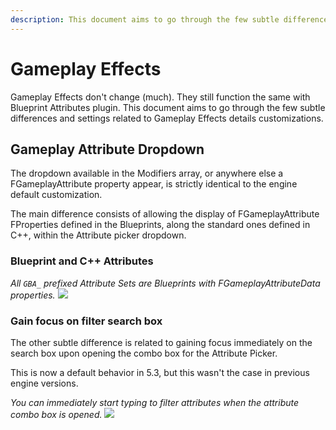 ```yaml
---
description: This document aims to go through the few subtle differences and settings related to Gameplay Effects details customizations.
---
```




# Gameplay Effects

Gameplay Effects don't change (much). They still function the same with Blueprint Attributes plugin. This document aims to go through the few subtle differences and settings related to Gameplay Effects details customizations.

## Gameplay Attribute Dropdown

The dropdown available in the Modifiers array, or anywhere else a FGameplayAttribute property appear, is strictly identical to the engine default customization.

The main difference consists of allowing the display of FGameplayAttribute FProperties defined in the Blueprints, along the standard ones defined in C++, within the Attribute picker dropdown.

### Blueprint and C++ Attributes

*All `GBA_` prefixed Attribute Sets are Blueprints with FGameplayAttributeData properties.*
<Zoom>
![](./gameplay-effects/ge_01.png)
</Zoom>

### Gain focus on filter search box

The other subtle difference is related to gaining focus immediately on the search box upon opening the combo box for the Attribute Picker.

<Callout type="info">
This is now a default behavior in 5.3, but this wasn't the case in previous engine versions.
</Callout>

*You can immediately start typing to filter attributes when the attribute combo box is opened.*
<Zoom>
![](./gameplay-effects/ge_02.gif)
</Zoom>
